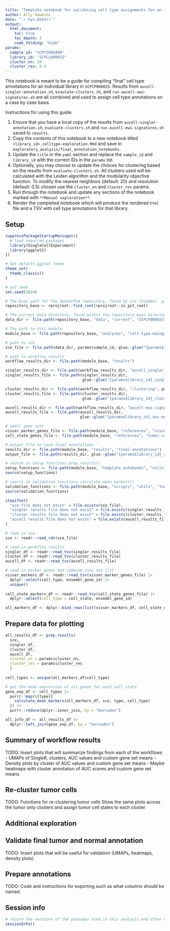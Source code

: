 ```yaml
---
title: "Template notebook for validating cell type assignments for an individual library in SCPCP000015"
author: Ally Hawkins
date: "`r Sys.Date()`"
output:
  html_document:
    toc: true
    toc_depth: 3
    code_folding: "hide"
params:
  sample_id: "SCPCS000490"
  library_id: "SCPCL000822" 
  cluster_nn: 20
  cluster_res: 0.5
---
```


This notebook is meant to be a guide for compiling "final" cell type annotations for an individual library in `SCPCP000015`. 
Results from `aucell-singler-annotation.sh`, `evaulate-clusters.sh`, and `run-aucell-ews-signatures.sh` are all combined and used to assign cell type annotations on a case by case basis. 

Instructions for using this guide: 

1. Ensure that you have a local copy of the results from `aucell-singler-annotation.sh`, `evaluate-clusters.sh` and `run-aucell-ews-signatures.sh` saved to `results`. 
2. Copy the contents of this notebook to a new notebook titled `<library_id>_celltype-exploration.Rmd` and save in `exploratory_analysis/final_annotation_notebooks`. 
3. Update the `title` in the `yaml` section and replace the `sample_id` and `library_id` with the correct IDs in the `params` list. 
4. Optionally, you may choose to update the choices for clustering based on the results from `evaluate-clusters.sh`. 
All clusters used will be calculated with the Leiden algorithm and the modularity objective function. 
To modify the nearest neighbors (default: 20) and resolution (default: 0.5) chosen use the `cluster_nn` and `cluster_res` params. 
5. Run through the notebook and update any sections of the notebook marked with `**Manual exploration**`. 
6. Render the completed notebook which will produce the rendered `html` file and a TSV with cell type annotations for that library. 

## Setup

```r
suppressPackageStartupMessages({
  # load required packages
  library(SingleCellExperiment)
  library(ggplot2)
})

# Set default ggplot theme
theme_set(
  theme_classic()
)

# set seed
set.seed(2024)
```


```r
# The base path for the OpenScPCA repository, found by its (hidden) .git directory
repository_base <- rprojroot::find_root(rprojroot::is_git_root)

# The current data directory, found within the repository base directory
data_dir <- file.path(repository_base, "data", "current", "SCPCP000015")

# The path to this module
module_base <- file.path(repository_base, "analyses", "cell-type-ewings") 
```

```r
# path to sce 
sce_file <- file.path(data_dir, params$sample_id, glue::glue("{params$library_id}_processed.rds"))

# path to workflow results
workflow_results_dir <- file.path(module_base, "results")

singler_results_dir <- file.path(workflow_results_dir, "aucell_singler_annotation", params$sample_id)
singler_results_file <- file.path(singler_results_dir,
                                  glue::glue("{params$library_id}_singler-classifications.tsv"))

cluster_results_dir <- file.path(workflow_results_dir, "clustering", params$sample_id)
cluster_results_file <- file.path(cluster_results_dir,
                                  glue::glue("{params$library_id}_cluster-results.tsv"))

aucell_results_dir <- file.path(workflow_results_dir, "aucell-ews-signatures", params$sample_id)
aucell_results_file <- file.path(aucell_results_dir,
                                 glue::glue("{params$library_id}_auc-ews-gene-signatures.tsv"))

# small gene sets
visser_marker_genes_file <- file.path(module_base, "references", "visser-all-marker-genes.tsv")
cell_state_genes_file <- file.path(module_base, "references", "tumor-cell-state-markers.tsv")
```

```r
# output file to save final annotations 
results_dir <- file.path(module_base, "results", "final-annotations")
output_file <- file.path(results_dir, glue::glue("{params$library_id}_celltype-annotations.tsv"))
```


```r
# source in setup functions prep_results()
setup_functions <- file.path(module_base, "template_notebooks", "utils", "setup-functions.R")
source(setup_functions)

# source in validation functions calculate_mean_markers()
validation_functions <- file.path(module_base, "scripts", "utils", "tumor-validation-helpers.R")
source(validation_functions)
```

```r
stopifnot(
  "sce file does not exist" = file.exists(sce_file),
  "singler results file does not exist" = file.exists(singler_results_file),
  "cluster results file does not exist" = file.exists(cluster_results_file),
  "aucell results file does not exist" = file.exists(aucell_results_file)
)
```


```r
# read in sce
sce <- readr::read_rds(sce_file)

# read in workflow results
singler_df <- readr::read_tsv(singler_results_file)
cluster_df <- readr::read_tsv(cluster_results_file)
aucell_df <- readr::read_tsv(aucell_results_file)

# read in marker genes and combine into one list 
visser_markers_df <- readr::read_tsv(visser_marker_genes_file) |> 
  dplyr::select(cell_type, ensembl_gene_id) |> 
  unique()
  
cell_state_markers_df <- readr::read_tsv(cell_state_genes_file) |> 
  dplyr::select(cell_type = cell_state, ensembl_gene_id)

all_markers_df <- dplyr::bind_rows(list(visser_markers_df, cell_state_markers_df))
```

## Prepare data for plotting

```r
all_results_df <- prep_results(
  sce, 
  singler_df, 
  cluster_df, 
  aucell_df,
  cluster_nn = params$cluster_nn,
  cluster_res = params$cluster_res
  )
  
cell_types <- unique(all_markers_df$cell_type)

# get the mean expression of all genes for each cell state
gene_exp_df <- cell_types |>
  purrr::map(\(type){
    calculate_mean_markers(all_markers_df, sce, type, cell_type)
  }) |>
  purrr::reduce(dplyr::inner_join, by = "barcodes")

all_info_df <- all_results_df |> 
  dplyr::left_join(gene_exp_df, by = "barcodes")
```

## Summary of workflow results

TODO: Insert plots that will summarize findings from each of the workflows
- UMAPs of SingleR, clusters, AUC values and custom gene set means 
- Density plots by cluster of AUC values and custom gene set means
- Maybe heatmaps with cluster annotation of AUC scores and custom gene set means 

## Re-cluster tumor cells {.manual-exploration}
 
<!-- Use this section to label tumor cells based on the above findings. 
Any cells that are labeled as tumor will then be re-clustered and plots showing only tumor cells
can be created to identify tumor cell states --> 

TODO: Functions for re-clustering tumor cells
Show the same plots across the tumor only clusters and assign tumor cell states to each cluster

## Additional exploration {.manual-exploration}

<!--This section is for any additional exploration that may be needed to finalize annotations for this library. 
If not using, please delete this section.
For example, here you may want to dive into the normal cell types and make adjustments as needed
--> 

## Validate final tumor and normal annotation {.manual-exploration}

<!-- This section should be used to update the assignments --> 

TODO: Insert plots that will be useful for validation (UMAPs, heatmaps, density plots)

## Prepare annotations {.manual-exploration}

<!-- This section should be used to create the final.final table with cell type annotations for export --> 

TODO: Code and instructions for exporting such as what columns should be named. 

## Session info 

```r
# record the versions of the packages used in this analysis and other environment information
sessionInfo()
```

